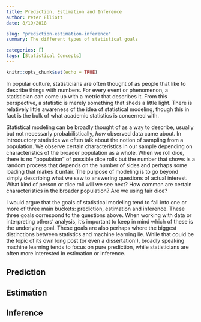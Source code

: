 ```yaml
---
title: Prediction, Estimation and Inference
author: Peter Elliott
date: 8/19/2018

slug: "prediction-estimation-inference"
summary: The different types of statistical goals

categories: []
tags: [Statistical Concepts]
---
```


```r
knitr::opts_chunk$set(echo = TRUE)
```

In popular culture, statisticians are often thought of as people that like to describe things with numbers. For every event or phenomenon, a statistician can come up with a metric that describes it. From this perspective, a statistic is merely something that sheds a little light. There is relatively little awareness of the idea of statistical modeling, though this in fact is the bulk of what academic statistics is concerned with.

Statistical modeling can be broadly thought of as a way to describe, usually but not necessarly probabilistically, *how* observed data came about. In introductory statistics we often talk about the notion of sampling from a population. We observe certain characteristics in our sample depending on characteristics of the broader population as a whole. When we roll dice, there is no "population" of possible dice rolls but the number that shows is a random process that depends on the number of sides and perhaps some loading that makes it unfair. The purpose of modeling is to go beyond simply describing what we saw to answering questions of actual interest. What kind of person or dice roll will we see next? How common are certain characteristics in the broader population? Are we using fair dice?

I would argue that the goals of statistical modeling tend to fall into one or more of three main buckets: prediction, estimation and inference. These three goals correspond to the questions above. When working with data or interpreting others' analysis, it's important to keep in mind which of these is the underlying goal. These goals are also perhaps where the biggest distinctions between statistics and machine learning lie. While that could be the topic of its own long post (or even a dissertation!), broadly speaking machine learning tends to focus on pure prediction, while statisticians are often more interested in estimation or inference.

## Prediction


## Estimation


## Inference
